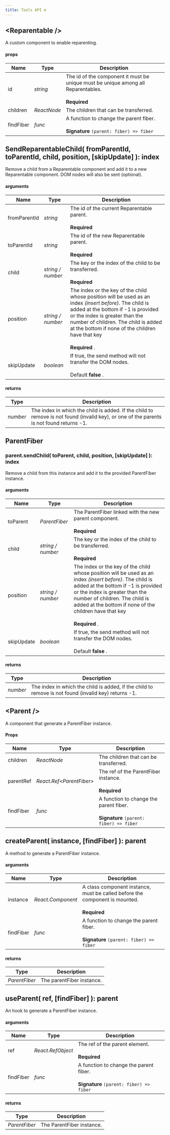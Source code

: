 ```yaml
---
title: Tools API ⚙️
---
```


## <Reparentable /\>

A custom component to enable reparenting.

#### props

| Name      | Type        | Description                                                                                               |
| --------- | ----------- | --------------------------------------------------------------------------------------------------------- |
| id        | _string_    | The id of the component it must be unique must be unique among all Reparentables. <br/><br/> **Required** |
| children  | _ReactNode_ | The children that can be transferred.                                                                     |
| findFiber | _func_      | A function to change the parent fiber. <br/><br/> **Signature** `(parent: fiber) => fiber`                |

## SendReparentableChild( fromParentId, toParentId, child, position, [skipUpdate] ): index

Remove a child from a Reparentable component and add it to a new Reparentable component. DOM nodes will also be sent (optional).

#### arguments

| Name         | Type              | Description                                                                                                                                                                                                                                                                                           |
| ------------ | ----------------- | ----------------------------------------------------------------------------------------------------------------------------------------------------------------------------------------------------------------------------------------------------------------------------------------------------- |
| fromParentId | _string_          | The id of the current Reparentable parent. <br/><br/> **Required**                                                                                                                                                                                                                                    |
| toParentId   | _string_          | The id of the new Reparentable parent. <br/><br/> **Required**                                                                                                                                                                                                                                        |
| child        | _string / number_ | The key or the index of the child to be transferred. <br/><br/> **Required**                                                                                                                                                                                                                          |
| position     | _string / number_ | The index or the key of the child whose position will be used as an index _(insert before)_. The child is added at the bottom if -1 is provided or the index is greater than the number of children. The child is added at the bottom if none of the children have that key <br/><br/> **Required** . |
| skipUpdate   | _boolean_         | If true, the send method will not transfer the DOM nodes. <br/><br/> Default **false** .                                                                                                                                                                                                              |

#### returns

| Type     | Description                                                                                                                              |
| -------- | ---------------------------------------------------------------------------------------------------------------------------------------- |
| _number_ | The index in which the child is added. If the child to remove is not found (invalid key), or one of the parents is not found returns -1. |

## ParentFiber

### parent.sendChild( toParent, child, position, [skipUpdate] ): index

Remove a child from this instance and add it to the provided ParentFiber instance.

#### arguments

| Name       | Type              | Description                                                                                                                                                                                                                                                                                           |
| ---------- | ----------------- | ----------------------------------------------------------------------------------------------------------------------------------------------------------------------------------------------------------------------------------------------------------------------------------------------------- |
| toParent   | _ParentFiber_     | The ParentFiber linked with the new parent component. <br/><br/> **Required**                                                                                                                                                                                                                         |
| child      | _string / number_ | The key or the index of the child to be transferred. <br/><br/> **Required**                                                                                                                                                                                                                          |
| position   | _string / number_ | The index or the key of the child whose position will be used as an index _(insert before)_. The child is added at the bottom if -1 is provided or the index is greater than the number of children. The child is added at the bottom if none of the children have that key <br/><br/> **Required** . |
| skipUpdate | _boolean_         | If true, the send method will not transfer the DOM nodes. <br/><br/> Default **false** .                                                                                                                                                                                                              |

#### returns

| Type     | Description                                                                                          |
| -------- | ---------------------------------------------------------------------------------------------------- |
| _number_ | The index in which the child is added, if the child to remove is not found (invalid key) returns -1. |

## <Parent /\>

A component that generate a ParentFiber instance.

#### Props

| Name      | Type                      | Description                                                                                |
| --------- | ------------------------- | ------------------------------------------------------------------------------------------ |
| children  | _ReactNode_               | The children that can be transferred.                                                      |
| parentRef | _React.Ref<ParentFiber\>_ | The ref of the ParentFiber instance. <br/><br/> **Required**                               |
| findFiber | _func_                    | A function to change the parent fiber. <br/><br/> **Signature** `(parent: fiber) => fiber` |

## createParent( instance, [findFiber] ): parent

A method to generate a ParentFiber instance.

#### arguments

| Name      | Type              | Description                                                                                         |
| --------- | ----------------- | --------------------------------------------------------------------------------------------------- |
| instance  | _React.Component_ | A class component instance, must be called before the component is mounted. <br/><br/> **Required** |
| findFiber | _func_            | A function to change the parent fiber. <br/><br/> **Signature** `(parent: fiber) => fiber`          |

#### returns

| Type          | Description               |
| ------------- | ------------------------- |
| _ParentFiber_ | The parentFiber instance. |

## useParent( ref, [findFiber] ): parent

An hook to generate a ParentFiber instance.

#### arguments

| Name      | Type              | Description                                                                                |
| --------- | ----------------- | ------------------------------------------------------------------------------------------ |
| ref       | _React.RefObject_ | The ref of the parent element. <br/><br/> **Required**                                     |
| findFiber | _func_            | A function to change the parent fiber. <br/><br/> **Signature** `(parent: fiber) => fiber` |

#### returns

| Type          | Description               |
| ------------- | ------------------------- |
| _ParentFiber_ | The ParentFiber instance. |
